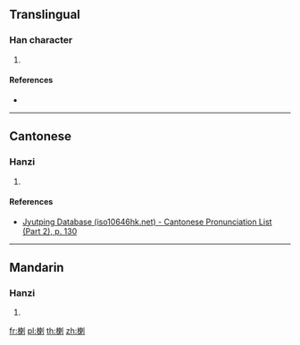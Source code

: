 {{character info/new}}
==Translingual==

===Han character===
{{Han char|rn=75|rad=木|as=09|sn=13|four=52900|canj=DDLN|ids=⿰木剌}}

# {{defn|Han|sort=木09}}

====References====
* {{Han ref|kx=0538.310|dkj=15113|hdz=21245.030|uh=694B|ud=26955|bh=DDEB|bd=56811}}

----

==Cantonese==

===Hanzi===
{{yue-hanzi|jyut=[[lip6]]|y=lip6}}

# {{defn|lang=yue|sort=木09}}

====References====
* [http://www.iso10646hk.net/jp/document/download.jsp Jyutping Database (iso10646hk.net) - Cantonese Pronunciation List (Part 2), p. 130]

----

==Mandarin==

===Hanzi===
{{cmn-hanzi|pin=[[là]] ([[la4]])|wg=la<sup>4</sup>}}

# {{defn|lang=cmn|sort=木09}}

[[fr:楋]]
[[pl:楋]]
[[th:楋]]
[[zh:楋]]